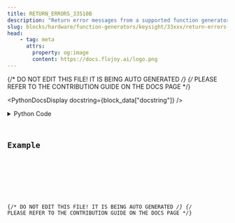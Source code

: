 ```yaml
---
title: RETURN_ERRORS_33510B
description: "Return error messages from a supported function generator."
slug: blocks/hardware/function-generators/keysight/33xxx/return-errors-33510b
head:
    - tag: meta
      attrs:
        property: og:image
        content: https://docs.flojoy.ai/logo.png
---
```


{/* DO NOT EDIT THIS FILE! IT IS BEING AUTO GENERATED */}
{/* PLEASE REFER TO THE CONTRIBUTION GUIDE ON THE DOCS PAGE */}


<PythonDocsDisplay docstring={block_data["docstring"]} />
<details>
<summary>Python Code</summary>



<Code code={pythonCode} lang="py" wrap theme="dracula" />

[Find this Flojoy Block on GitHub](https://github.com/flojoy-ai/blocks/blob/main/blocks/HARDWARE/FUNCTION_GENERATORS/KEYSIGHT/33XXX/RETURN_ERRORS_33510B/RETURN_ERRORS_33510B.py)

</details>

## Example


<GetHelpWidget />


<AppDisplay app={app} blockName="RETURN_ERRORS_33510B" client:visible />


<Example />

{/* DO NOT EDIT THIS FILE! IT IS BEING AUTO GENERATED */}
{/* PLEASE REFER TO THE CONTRIBUTION GUIDE ON THE DOCS PAGE */}
